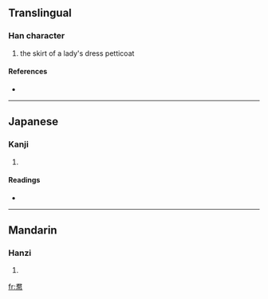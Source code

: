 {{also|裙}}
==Translingual==

===Han character===
{{Han char|rn=50|rad=巾|as=07|sn=10|four=|canj=尸口中月 (SRLB), X尸口中月 (XSRLB)}}

# the skirt of a lady's dress petticoat

====References====
* {{Han ref|kx=0332.030|dkj=08920|dj=0638.030|hdz=10742.020|uh=5E2C|ud=24108}}

----

==Japanese==

===Kanji===
{{ja-kanji|grade=|rs=巾07}}

# {{defn|Japanese}}

====Readings====
* {{ja-readings|on=[[くん]] (kun), [[ぐん]] (gun)|kun=[[えりあて]] (eriate), [[はかま]] (hakama)}}

----

==Mandarin==

===Hanzi===
{{cmn-hanzi|pin=[[qún]] ([[qun2]])|wg=ch'ün<sup>2</sup>}}

# {{defn|Mandarin}}

[[fr:帬]]